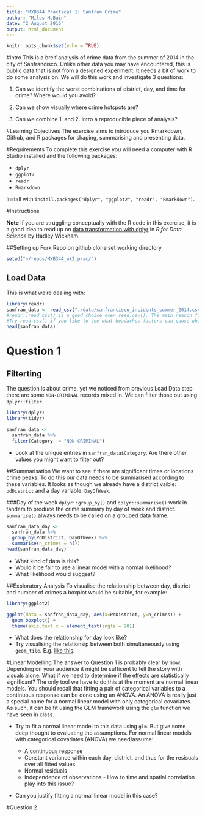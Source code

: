 ```yaml
---
title: "MXB344 Practical 1: Sanfran Crime"
author: "Miles McBain"
date: "2 August 2016"
output: html_document
---
```


```r
knitr::opts_chunk$set(echo = TRUE)
```

#Intro
This is a breif analysis of crime data from the summer of 2014 in the city of Sanfrancisco. Unlike other data you may have encountered, this is public data that is not from a designed experiment. It needs a bit of work to do some analysis on. We will do this work and investigate 3 questions:

1. Can we identify the worst combinations of district, day, and time for crime? Where would you avoid?

2. Can we show visually where crime hotspots are?

3. Can we combine 1. and 2. intro a reproducible piece of analysis?

#Learning Objectives
The exercise aims to introduce you Rmarkdown, Github, and R packages for shaping, summarising and presenting data.

#Requirements
To complete this exercise you will need a computer with R Studio installed and the following packages:

* `dplyr`
* `ggplot2`
* `readr`
* `Rmarkdown`

Install with `install.packages("dplyr", "ggplot2", "readr", "Rmarkdown")`.

#Instructions

**Note** If you are struggling conceptually with the R code in this exercise, it is a good idea to read up on [data transformation with dplyr](http://r4ds.had.co.nz/transform.html) in *R for Data Science* by Hadley Wickham. 

##Setting up
Fork Repo on github
clone
set working directory
```r
setwd("~/repos/MXB344_wk2_prac/")
```

## Load Data
This is what we're dealing with:
```r
library(readr) 
sanfran_data <- read_csv("./data/sanfrancisco_incidents_summer_2014.csv")
#readr::read_csv() is a good choice over read.csv(). The main reason for this is that it never creates factors in your data frame.
#Try read.csv() if you like to see what headaches factors can cause while you are trying to clean and preprocess data.
head(sanfran_data)
```

# Question 1
## Filterting
The question is about crime, yet we noticed from previous Load Data step there are some `NON-CRIMINAL` records mixed in. We can filter those out using `dplyr::filter`.
```r
library(dplyr)
library(tidyr)
```
```r
sanfran_data <- 
  sanfran_data %>%
  filter(Category != "NON-CRIMINAL")
```
* Look at the unique entries in `sanfran_data$Category`. Are there other values you might want to filter out?


##Summarisation
We want to see if there are significant times or locations crime peaks. To do this our data needs to be summarised according to these variables. It looks as though we already have a district vaible: `pdDistrict` and a day variable: `DayOfWeek`.

###Day of the week
`dplyr::group_by()` and `dplyr::summarise()` work in tandem to produce the crime summary by day of week and district. `summarise()` always needs to be called on a grouped data frame.
```r
sanfran_data_day <- 
  sanfran_data %>%
  group_by(PdDistrict, DayOfWeek) %>%
  summarise(n_crimes = n())
head(sanfran_data_day)
```
* What kind of data is this?
* Would it be fair to use a linear model with a normal likelihood?
* What likelihood would suggest?

##Exploratory Analysis
To visualise the relationship between day, district and number of crimes a boxplot would be suitable, for example:
```r
library(ggplot2)
```
```r
ggplot(data = sanfran_data_day, aes(x=PdDistrict, y=n_crimes)) +
  geom_boxplot() +
  theme(axis.text.x = element_text(angle = 90))
```

* What does the relationship for day look like?
* Try visualising the relationsip between both simultaneously using `geom_tile`. E.g. [like this](https://learnr.wordpress.com/2010/01/26/ggplot2-quick-heatmap-plotting/).

#Linear Modelling
The answer to Question 1 is probably clear by now. Depending on your audience it might be sufficent to tell the story with visuals alone. What if we need to determine if the effects are statistically significant? The only tool we have to do this at the moment are normal linear models. You should recall that fitting a pair of categorical variables to a continuous response can be done using an ANOVA. An ANOVA is really just a special name for a normal linear model with only categorical covariates. As such, it can be fit using the GLM framework using the `glm` function we have seen in class.

* Try to fit a normal linear model to this data using `glm`. But give some deep thought to evaluating the assumptions. For normal linear models with categorical covariates (ANOVA) we need/assume:

  + A continuous response
  + Constant variance within each day, district, and thus for the resisuals over all fitted values.
  + Normal residuals 
  + Independence of observations - How to time and spatial correlation play into this issue?

* Can you justify fitting a normal linear model in this case?

#Question 2
